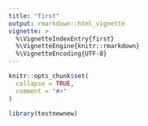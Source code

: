 ```yaml
---
title: "first"
output: rmarkdown::html_vignette
vignette: >
  %\VignetteIndexEntry{first}
  %\VignetteEngine{knitr::rmarkdown}
  %\VignetteEncoding{UTF-8}
---
```


```r
knitr::opts_chunk$set(
  collapse = TRUE,
  comment = "#>"
)
```

```r
library(testnewnew)
```
